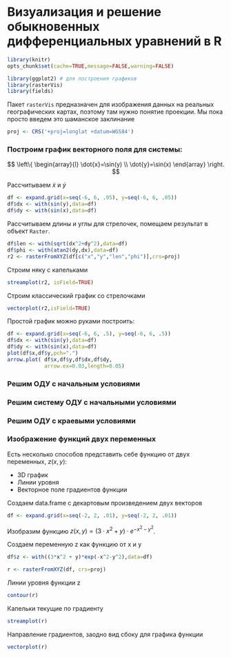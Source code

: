 # Визуализация и решение обыкновенных дифференциальных уравнений в R


```r
library(knitr)
opts_chunk$set(cache=TRUE,message=FALSE,warning=FALSE) 

library(ggplot2) # для построения графиков
library(rasterVis)
library(fields)
```


Пакет `rasterVis` предназначен для изображения данных на реальных географических картах, поэтому
там нужно понятие проекции. Мы пока просто введем это шаманское заклинание
```r
proj <- CRS('+proj=longlat +datum=WGS84')
```


### Построим график векторного поля для системы:
$$
\left\{
\begin{array}{l}
\dot{x}=\sin(y) \\
\dot{y}=\sin(x)
\end{array}
\right.
$$


Рассчитываем $\dot{x}$ и $\dot{y}$
```r
df <- expand.grid(x=seq(-6, 6, .05), y=seq(-6, 6, .05))
df$dx <- with(sin(y),data=df)
df$dy <- with(sin(x),data=df)
```


Рассчитываем длины и углы для стрелочек, помещаем результат в объект `Raster`.
```r
df$len <- with(sqrt(dx^2+dy^2),data=df)
df$phi <- with(atan2(dy,dx),data=df)
r2 <- rasterFromXYZ(df[c("x","y","len","phi")],crs=proj)
```

Строим няку с капельками
```r
streamplot(r2, isField=TRUE)
```


Строим классический график со стрелочками
```r
vectorplot(r2,isField=TRUE)
```


Простой график можно руками построить:
```r
df <- expand.grid(x=seq(-6, 6, .5), y=seq(-6, 6, .5))
df$dx <- with(sin(y),data=df)
df$dy <- with(sin(x),data=df)
plot(df$x,df$y,pch=".")
arrow.plot( df$x,df$y,df$dx,df$dy,
            arrow.ex=0.03,length=0.05) 
```


### Решим ОДУ с начальным условиями


### Решим систему ОДУ с начальными условиями



### Решим ОДУ с краевыми условиями


### Изображение функций двух переменных

Есть несколько способов представить себе функцию от двух переменных, $z(x,y)$:

* 3D график
* Линии уровня
* Векторное поле градиентов функции


Создаем data.frame с декартовым произведением двух векторов
```r
df <- expand.grid(x=seq(-2, 2, .01), y=seq(-2, 2, .01))
```

Изобразим функцию $z(x,y)=(3\cdot x^2+y)\cdot e^{-x^2-y^2}$.

Cоздаем переменную z как функцию от x и y 
```r
df$z <- with((3*x^2 + y)*exp(-x^2-y^2),data=df)
```


```r
r <- rasterFromXYZ(df, crs=proj)
```

Линии уровня функции z
```r
contour(r)
```


Капельки текущие по градиенту
```r
streamplot(r)
```

Направление градиентов, заодно вид сбоку для графика функции
```r
vectorplot(r)
```





